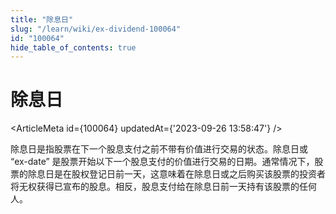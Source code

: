 ```yaml
---
title: "除息日"
slug: "/learn/wiki/ex-dividend-100064"
id: "100064"
hide_table_of_contents: true
---
```



# 除息日

<ArticleMeta id={100064} updatedAt={'2023-09-26 13:58:47'} />
<div className='border-solid border-b border-t-0 my-4 border-[var(--ifm-color-gray-300)]' />

除息日是指股票在下一个股息支付之前不带有价值进行交易的状态。除息日或 “ex-date” 是股票开始以下一个股息支付的价值进行交易的日期。通常情况下，股票的除息日是在股权登记日前一天，这意味着在除息日或之后购买该股票的投资者将无权获得已宣布的股息。相反，股息支付给在除息日前一天持有该股票的任何人。
